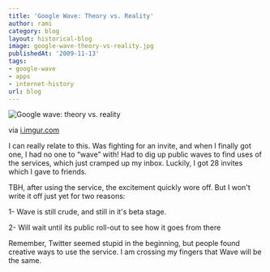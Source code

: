 ```yaml
---
title: 'Google Wave: Theory vs. Reality'
author: rami
category: blog
layout: historical-blog
image: google-wave-theory-vs-reality.jpg
publishedAt: '2009-11-13'
tags:
- google-wave
- apps
- internet-history
url: blog
---
```


![Google wave: theory vs. reality](/assets/images/content/blog/google-wave-theory-vs-reality.jpg)
  
via <a href="http://i.imgur.com/zVn91.jpg">i.imgur.com</a>
  
I can really relate to this. Was fighting for an invite, and when I finally got one, I had no one to “wave” with! Had to dig up public waves to find uses of the services, which just cramped up my inbox. Luckily, I got 28 invites which I gave to friends.
  
TBH, after using the service, the excitement quickly wore off. But I won't write it off just yet for two reasons:
  
  1- Wave is still crude, and still in it's beta stage. 

  2- Will wait until its public roll-out to see how it goes from there
  
Remember, Twitter seemed stupid in the beginning, but people found creative ways to use the service. I am crossing my fingers that Wave will be the same.
